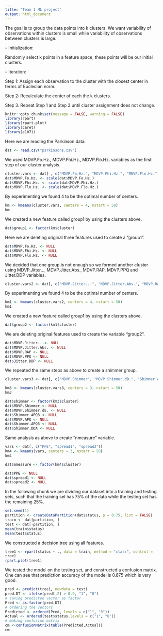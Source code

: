 ```yaml
---
title: "Team 1 ML project"
output: html_document
---
```


The goal is to group the data points into k clusters. We want variability of observations within clusters is small while variability of observations between clusters is large. 

 -- Initialization:

Randomly select k points in a feature space, these points will be our initial clusters. 

-- Iteration:

Step 1: Assign each observation to the cluster with the closest center in terms of Eucledian norm.

Step 2: Recalculate the center of each the k clusters.

Step 3. Repeat Step 1 and Step 2 until cluster assignment does not change. 

```r
knitr::opts_chunk$set(message = FALSE, warning = FALSE)
library(rpart)
library(rpart.plot)
library(caret)
library(e1071)
```

Here we are reading the Parkinson data.
```r
dat <- read.csv("parkinsons.csv")
```

We used MDVP.Fo.Hz., MDVP.Fhi.Hz., MDVP.Flo.Hz. variables as the first step of our cluster analysis.
 
```r
cluster.vars <- dat[ , c("MDVP.Fo.Hz.", "MDVP.Fhi.Hz.", "MDVP.Flo.Hz.")]
dat$MDVP.Fo.Hz. <- scale(dat$MDVP.Fo.Hz.)
dat$MDVP.Fhi.Hz. <- scale(dat$MDVP.Fhi.Hz.)
dat$MDVP.Flo.Hz. <- scale(dat$MDVP.Flo.Hz.)
```


By experimenting we found 4 to be the optimal number of centers. 
```r
km <- kmeans(cluster.vars, centers = 4, nstart = 50)
km
```

We created a new feature called group1 by using the clusters above.

```r
dat$group1 <- factor(km$cluster)
```

Here we are deleting original three features used to create a "group1". 

```r
dat$MDVP.Fo.Hz. <- NULL
dat$MDVP.Fhi.Hz. <- NULL
dat$MDVP.Flo.Hz. <- NULL
```

We decided that one group is not enough so we formed another cluster using MDVP.Jitter..., MDVP.Jitter.Abs., MDVP.RAP, MDVP.PPQ and Jitter.DDP variables. 

```r
cluster.vars2 <- dat[, c("MDVP.Jitter...", "MDVP.Jitter.Abs.", "MDVP.RAP", "MDVP.PPQ", "Jitter.DDP")]

```

By experimenting we found 4 to be the optimal number of centers. 

```r
km1 <- kmeans(cluster.vars2, centers = 4, nstart = 50)
km1
```

We created a new feature called group1 by using the clusters above.

```r
dat$group2 <- factor(km1$cluster)
```

We are deleting original features used to create the variable "group2".

```r
dat$MDVP.Jitter...<- NULL
dat$MDVP.Jitter.Abs. <- NULL
dat$MDVP.RAP <- NULL
dat$MDVP.PPQ <- NULL
dat$Jitter.DDP <- NULL
```

We repeated the same steps as above to create a shimmer group. 
```r
cluster.vars3 <- dat[, c("MDVP.Shimmer", "MDVP.Shimmer.dB.", "Shimmer.APQ3", "Shimmer.APQ5", "MDVP.APQ", "Shimmer.DDA")]
```

```r
km3 <- kmeans(cluster.vars3, centers = 3, nstart = 50)
km3
```

```r
dat$shimmer <- factor(km3$cluster)
dat$MDVP.Shimmer <- NULL
dat$MDVP.Shimmer.dB. <- NULL
dat$Shimmer.APQ3 <- NULL
dat$MDVP.APQ <- NULL
dat$Shimmer.APQ5 <- NULL
dat$Shimmer.DDA <- NULL
```

Same analysis as above to create "nmeasure" variable. 

```r
vars <- dat[, c("PPE", "spread1", "spread2")]
km4 <- kmeans(vars, centers = 3, nstart = 50)
km4
```


```r
dat$nmeasure <- factor(km4$cluster)
```

```r
dat$PPE <- NULL
dat$spread1 <- NULL
dat$spread2 <- NULL
```


In the following chunk we are dividing our dataset into a training and testing sets, such that the training set has 75% of the data while the testing set has the remaining 25%. 

```r

set.seed(1)
partition <- createDataPartition(dat$status, p = 0.75, list = FALSE)
train <- dat[partition, ]
test <- dat[-partition, ]
mean(train$status)
mean(test$status)
```

We constructed a decision tree using all features.

```r
tree1 <- rpart(status ~ ., data = train, method = "class", control =   rpart.control(cp = 0.0001, maxdepth = 30))
tree1
rpart.plot(tree1)
```


We tested the model on the testing set, and constructed a confusion matrix. One can see that prediction accuracy of the model is 0.875 which is very good. 

```r
pred <- predict(tree1, newdata = test)
pred.DT <- ifelse(pred[,2] > 0.9, "1", "0")
# saving predicted vector as factor 
Pred <- as.factor(pred.DT)
# ordering the vectors
Predicted <- ordered(Pred, levels = c("1", "0"))
Actual <- ordered(test$status,levels = c("1", "0"))
# making confusion matrix
cm <-confusionMatrix(table(Predicted,Actual))
cm
```



